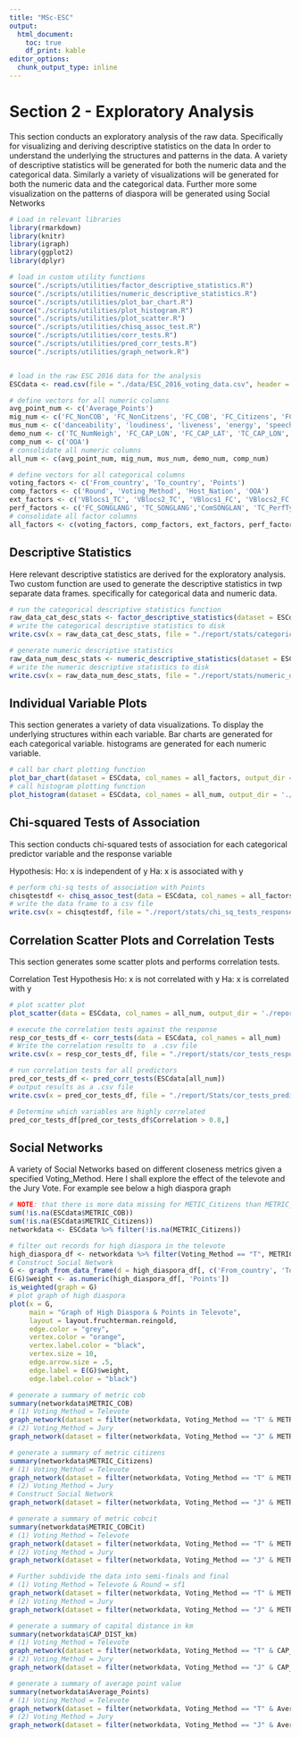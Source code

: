 ```yaml
---
title: "MSc-ESC"
output: 
  html_document:
    toc: true
    df_print: kable
editor_options: 
  chunk_output_type: inline
---
```


# Section 2 - Exploratory Analysis 

This section conducts an exploratory analysis of the raw data. Specifically for visualizing and deriving descriptive statistics on the data In order to understand the underlying the structures and patterns in the data. A variety of descriptive statistics will be generated for both the numeric data and the categorical data. Similarly a variety of visualizations will be generated for both the numeric data and the categorical data. Further more some visualization on the patterns of diaspora will be generated using Social Networks


```r
# Load in relevant libraries
library(rmarkdown)
library(knitr)
library(igraph)
library(ggplot2)
library(dplyr)

# load in custom utility functions
source("./scripts/utilities/factor_descriptive_statistics.R")
source("./scripts/utilities/numeric_descriptive_statistics.R")
source("./scripts/utilities/plot_bar_chart.R")
source("./scripts/utilities/plot_histogram.R")
source("./scripts/utilities/plot_scatter.R")
source("./scripts/utilities/chisq_assoc_test.R")
source("./scripts/utilities/corr_tests.R")
source("./scripts/utilities/pred_corr_tests.R")
source("./scripts/utilities/graph_network.R")


# load in the raw ESC 2016 data for the analysis
ESCdata <- read.csv(file = "./data/ESC_2016_voting_data.csv", header = T)
```

```r
# define vectors for all numeric columns
avg_point_num <- c('Average_Points')
mig_num <- c('FC_NonCOB', 'FC_NonCitzens', 'FC_COB', 'FC_Citizens', 'FC_Population', 'METRIC_COB', 'METRIC_Citizens', 'METRIC_COBCit')
mus_num <- c('danceability', 'loudiness', 'liveness', 'energy', 'speechiness', 'acousticness', 'instrumentalness', 'acousticness', 'valence', 'tempo', 'duration_ms')
demo_num <- c('TC_NumNeigh', 'FC_CAP_LON', 'FC_CAP_LAT', 'TC_CAP_LON', 'TC_CAP_LAT', 'FC_GDP_mil', 'TC_GDP_mil', 'GDP_PROP', 'CAP_DIST_km')
comp_num <- c('OOA')
# consolidate all numeric columns
all_num <- c(avg_point_num, mig_num, mus_num, demo_num, comp_num)

# define vectors for all categorical columns
voting_factors <- c('From_country', 'To_country', 'Points')
comp_factors <- c('Round', 'Voting_Method', 'Host_Nation', 'OOA')
ext_factors <- c('VBlocs1_TC', 'VBlocs2_TC', 'VBlocs1_FC', 'VBlocs2_FC', 'ComVBlocs1', 'ComVBlocs2', 'FC_LANGFAM', 'TC_LANGFAM', 'ComLANGFAM', 'Neighbours', 'TC_NumNeigh')
perf_factors <- c('FC_SONGLANG', 'TC_SONGLANG','ComSONGLAN', 'TC_PerfType', 'TC_SingerGender', 'key', 'mode', 'time_signature')
# consolidate all factor columns
all_factors <- c(voting_factors, comp_factors, ext_factors, perf_factors)
```

## Descriptive Statistics

Here relevant descriptive statistics are derived for the exploratory analysis. Two custom function are used to generate the descriptive statistics in twp separate data frames. specifically for categorical data and numeric data.

```r
# run the categorical descriptive statistics function
raw_data_cat_desc_stats <- factor_descriptive_statistics(dataset = ESCdata, col_names = all_factors)
# write the categorical descriptive statistics to disk
write.csv(x = raw_data_cat_desc_stats, file = "./report/stats/categorical_descriptive_statistics.csv")

# generate numeric descriptive statistics
raw_data_num_desc_stats <- numeric_descriptive_statistics(dataset = ESCdata, col_names = all_num)
# write the numeric descriptive statistics to disk
write.csv(x = raw_data_num_desc_stats, file = "./report/stats/numeric_descriptive_statistics.csv")
```

## Individual Variable Plots

This section generates a variety of data visualizations. To display the underlying structures within each variable. Bar charts are generated for each categorical variable. histograms are generated for each numeric variable.

```r
# call bar chart plotting function
plot_bar_chart(dataset = ESCdata, col_names = all_factors, output_dir = './report/plots/bar_charts')
# call histogram plotting function
plot_histogram(dataset = ESCdata, col_names = all_num, output_dir = './report/plots/histograms')
```

## Chi-squared Tests of Association

This section conducts chi-squared tests of association for each categorical predictor variable and the response variable

Hypothesis:
Ho: x is independent of y
Ha: x is associated with y

```r
# perform chi-sq tests of association with Points
chisqtestdf <- chisq_assoc_test(data = ESCdata, col_names = all_factors)
# write the data frame to a csv file
write.csv(x = chisqtestdf, file = "./report/stats/chi_sq_tests_response.csv", row.names = F)
```

## Correlation Scatter Plots and Correlation Tests

This section generates some scatter plots and performs correlation tests.

Correlation Test Hypothesis
Ho: x is not correlated with y
Ha: x is correlated with y

```r
# plot scatter plot
plot_scatter(data = ESCdata, col_names = all_num, output_dir = './report/plots/scatterplots')

# execute the correlation tests against the response
resp_cor_tests_df <- corr_tests(data = ESCdata, col_names = all_num)
# Write the correlation results to  a .csv file
write.csv(x = resp_cor_tests_df, file = "./report/stats/cor_tests_response.csv", row.names = F)

# run correlation tests for all predictors
pred_cor_tests_df <- pred_corr_tests(ESCdata[all_num])
# output results as a .csv file
write.csv(x = pred_cor_tests_df, file = "./report/Stats/cor_tests_predictors.csv", row.names = F)

# Determine which variables are highly correlated
pred_cor_tests_df[pred_cor_tests_df$Correlation > 0.8,]
```

## Social Networks

A variety of Social Networks based on different closeness metrics given a specified Voting_Method. Here I shall explore the effect of the televote and the Jury Vote. For example see below a high diaspora graph

```r
# NOTE: that there is more data missing for METIC_Citizens than METRIC_COB
sum(!is.na(ESCdata$METRIC_COB))
sum(!is.na(ESCdata$METRIC_Citizens))
networkdata <- ESCdata %>% filter(!is.na(METRIC_Citizens))

# filter out records for high diaspora in the televote
high_diaspora_df <- networkdata %>% filter(Voting_Method == "T", METRIC_COB > 0.1)
# Construct Social Network
G <- graph_from_data_frame(d = high_diaspora_df[, c('From_country', 'To_country')], directed = T)
E(G)$weight <- as.numeric(high_diaspora_df[, 'Points'])
is_weighted(graph = G)
# plot graph of high diaspora
plot(x = G, 
     main = "Graph of High Diaspora & Points in Televote", 
     layout = layout.fruchterman.reingold, 
     edge.color = "grey", 
     vertex.color = "orange", 
     vertex.label.color = "black", 
     vertex.size = 10, 
     edge.arrow.size = .5, 
     edge.label = E(G)$weight, 
     edge.label.color = "black")
```

```r
# generate a summary of metric cob
summary(networkdata$METRIC_COB)
# (1) Voting_Method = Televote
graph_network(dataset = filter(networkdata, Voting_Method == "T" & METRIC_COB > 0.1), weights = 'Points')
# (2) Voting_Method = Jury
graph_network(dataset = filter(networkdata, Voting_Method == "J" & METRIC_COB > 0.1), weights = 'Points')
```

```r
# generate a summary of metric citizens
summary(networkdata$METRIC_Citizens)
# (1) Voting_Method = Televote
graph_network(dataset = filter(networkdata, Voting_Method == "T" & METRIC_Citizens > 0.1), weights = 'Points')
# (2) Voting_Method = Jury
# Construct Social Network
graph_network(dataset = filter(networkdata, Voting_Method == "J" & METRIC_Citizens > 0.1), weights = 'Points')
```

```r
# generate a summary of metric cobcit
summary(networkdata$METRIC_COBCit)
# (1) Voting_Method = Televote
graph_network(dataset = filter(networkdata, Voting_Method == "T" & METRIC_COBCit > 0.15), weights = 'Points')
# (2) Voting_Method = Jury
graph_network(dataset = filter(networkdata, Voting_Method == "J" & METRIC_COBCit > 0.15), weights = 'Points')

# Further subdivide the data into semi-finals and final
# (1) Voting_Method = Televote & Round = sf1
graph_network(dataset = filter(networkdata, Voting_Method == "T" & METRIC_COBCit > 0.25 & Round == "sf1"), weights = 'Points')
# (2) Voting_Method = Jury
graph_network(dataset = filter(networkdata, Voting_Method == "J" & METRIC_COBCit > 0.25 & Round == "sf1"), weights = 'Points')
```

```r
# generate a summary of capital distance in km
summary(networkdata$CAP_DIST_km)
# (1) Voting_Method = Televote
graph_network(dataset = filter(networkdata, Voting_Method == "T" & CAP_DIST_km < 500), weights = 'Points')
# (2) Voting_Method = Jury
graph_network(dataset = filter(networkdata, Voting_Method == "J" & CAP_DIST_km < 500), weights = 'Points')
```

```r
# generate a summary of average point value
summary(networkdata$Average_Points)
# (1) Voting_Method = Televote
graph_network(dataset = filter(networkdata, Voting_Method == "T" & Average_Points > 8), weights = 'Average_Points')
# (2) Voting_Method = Jury
graph_network(dataset = filter(networkdata, Voting_Method == "J" & Average_Points > 8), weights = 'Average_Points')
```

